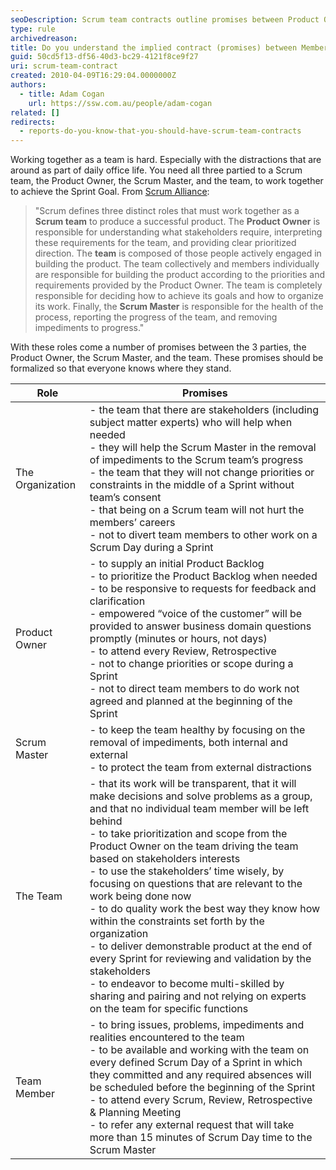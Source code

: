 ```yaml
---
seoDescription: Scrum team contracts outline promises between Product Owner, Scrum Master, and team members for successful collaboration and delivery of product goals.
type: rule
archivedreason:
title: Do you understand the implied contract (promises) between Members of the Scrum Team?
guid: 50cd5f13-df56-40d3-bc29-4121f8ce9f27
uri: scrum-team-contract
created: 2010-04-09T16:29:04.0000000Z
authors:
  - title: Adam Cogan
    url: https://ssw.com.au/people/adam-cogan
related: []
redirects:
  - reports-do-you-know-that-you-should-have-scrum-team-contracts
---
```


Working together as a team is hard. Especially with the distractions that are around as part of daily office life. You need all three partied to a Scrum team, the Product Owner, the Scrum Master, and the team, to work together to achieve the Sprint Goal.
From [Scrum Alliance](https://www.scrumalliance.org/):

> "Scrum defines three distinct roles that must work together as a **Scrum team** to produce a successful product. The **Product Owner** is responsible for understanding what stakeholders require, interpreting these requirements for the team, and providing clear prioritized direction. The **team** is composed of those people actively engaged in building the product. The team collectively and members individually are responsible for building the product according to the priorities and requirements provided by the Product Owner. The team is completely responsible for deciding how to achieve its goals and how to organize its work. Finally, the **Scrum Master** is responsible for the health of the process, reporting the progress of the team, and removing impediments to progress."

With these roles come a number of promises between the 3 parties, the Product Owner, the Scrum Master, and the team. These promises should be formalized so that everyone knows where they stand.

| **Role**         | **Promises**                                                                                                                                                                                                                                                                                                                                                                                                                                                                                                                                                                                                                                                                                                                                                       |
| ---------------- | ------------------------------------------------------------------------------------------------------------------------------------------------------------------------------------------------------------------------------------------------------------------------------------------------------------------------------------------------------------------------------------------------------------------------------------------------------------------------------------------------------------------------------------------------------------------------------------------------------------------------------------------------------------------------------------------------------------------------------------------------------------------ |
| The Organization | - the team that there are stakeholders (including subject matter experts) who will help when needed <br> - they will help the Scrum Master in the removal of impediments to the Scrum team’s progress <br> - the team that they will not change priorities or constraints in the middle of a Sprint without team’s consent <br> - that being on a Scrum team will not hurt the members’ careers <br> - not to divert team members to other work on a Scrum Day during a Sprint                                                                                                                                                                                                                                                                                     |
| Product Owner    | - to supply an initial Product Backlog <br> - to prioritize the Product Backlog when needed <br> - to be responsive to requests for feedback and clarification <br> - empowered “voice of the customer” will be provided to answer business domain questions promptly (minutes or hours, not days) <br> - to attend every Review, Retrospective <br> - not to change priorities or scope during a Sprint <br> - not to direct team members to do work not agreed and planned at the beginning of the Sprint                                                                                                                                                                                                                                                        |
| Scrum Master     | - to keep the team healthy by focusing on the removal of impediments, both internal and external <br> - to protect the team from external distractions                                                                                                                                                                                                                                                                                                                                                                                                                                                                                                                                                                                                             |
| The Team         | - that its work will be transparent, that it will make decisions and solve problems as a group, and that no individual team member will be left behind <br> - to take prioritization and scope from the Product Owner on the team driving the team based on stakeholders interests <br> - to use the stakeholders’ time wisely, by focusing on questions that are relevant to the work being done now <br> - to do quality work the best way they know how within the constraints set forth by the organization <br> - to deliver demonstrable product at the end of every Sprint for reviewing and validation by the stakeholders <br> - to endeavor to become multi-skilled by sharing and pairing and not relying on experts on the team for specific functions |
| Team Member      | - to bring issues, problems, impediments and realities encountered to the team <br> - to be available and working with the team on every defined Scrum Day of a Sprint in which they committed and any required absences will be scheduled before the beginning of the Sprint <br> - to attend every Scrum, Review, Retrospective &amp; Planning Meeting <br> - to refer any external request that will take more than 15 minutes of Scrum Day time to the Scrum Master                                                                                                                                                                                                                                                                                            |